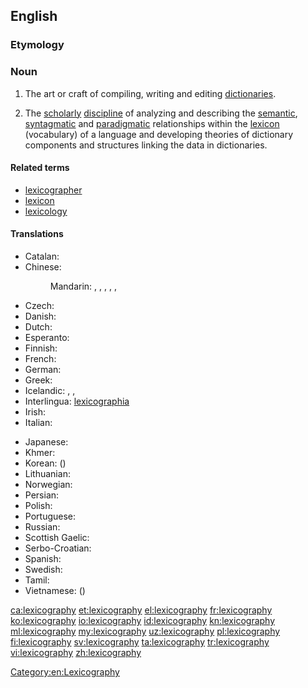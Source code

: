 ==English==

{{wikipedia}}

===Etymology===
{{confix|lexico|graphy}}

===Noun===
{{en-noun|~|lexicographies}}

# The art or craft of compiling, writing and editing [[dictionary|dictionaries]].
# {{context|linguistics|lang=en}} The [[scholarly]] [[discipline]] of analyzing and describing the [[semantic]], [[syntagmatic]] and [[paradigmatic]] relationships within the [[lexicon]] (vocabulary) of a language and developing theories of dictionary components and structures linking the data in dictionaries.

====Related terms====
* [[lexicographer]]
* [[lexicon]]
* [[lexicology]]

====Translations====
{{trans-top|art or craft of writing dictionaries}}
* Catalan: {{t+|ca|lexicografia|f}}
* Chinese:
*: Mandarin: {{t|cmn|詞典學|sc=Hani}}, {{t|cmn|词典学|tr=cídiǎnxué|sc=Hani}}, {{t|cmn|辭書學|sc=Hani}}, {{t|cmn|辞书学|tr=císhūxué|sc=Hani}}, {{t|cmn|詞典編輯|sc=Hani}}, {{t|cmn|词典编辑|tr=cídiǎn biānjí|sc=Hani}}
* Czech: {{t-|cs|lexikografie|f}}
* Danish: {{t-|da|leksikografi}}
* Dutch: {{t+|nl|lexicografie|f}}
* Esperanto: {{t-|eo|leksikografio}}
* Finnish: {{t+|fi|leksikografia}}
* French: {{t+|fr|lexicographie|f}}
* German: {{t+|de|Lexikographie|f}}
* Greek: {{t+|el|λεξικογραφία|f|tr=leksikografía|sc=Grek}}
* Icelandic: {{t-|is|orðabókafræði|f}}, {{t-|is|orðabókargerð|f}}, {{t-|is|samning orðabókar|f}}
* Interlingua: [[lexicographia]]
* Irish: {{t-|ga|foclóireacht|f}}
* Italian: {{t+|it|lessicografia|f}}
{{trans-mid}}
* Japanese: {{t-|ja|辞書編集|tr=じしょへんしゅう, jisho henshū|sc=Jpan}}
* Khmer: {{t-|km|វចនលេខន៍|tr=vaj ja nak lek|sc=Khmr}}
* Korean: {{t+|ko|사전학|tr=sajeonhak|sc=Kore}} ({{t-|ko|詞典學|sc=Kore}})
* Lithuanian: {{t-|lt|leksikografija|f}}
* Norwegian: {{t+|no|leksikografi}}
* Persian: {{t-|fa|فرهنگ‌نویسی|tr=farhang-navisi|sc=fa-Arab}}
* Polish: {{t-|pl|leksykografia|f}}
* Portuguese: {{t+|pt|lexicografia|f}}
* Russian: {{t+|ru|лексикография|f|tr=leksikográfija}}
* Scottish Gaelic: {{t-|gd|faclaireachd|f}}
* Serbo-Croatian: {{t-|sh|leksikografija|f}}
* Spanish: {{t+|es|lexicografía|f}}
* Swedish: {{t+|sv|lexikografi}}
* Tamil: {{t+|ta|பேரகரமுதலி|sc=Taml}}
* Vietnamese: {{t+|vi|từ điển học}} ({{t-|vi|詞典學}})
{{trans-bottom}}

[[Category:en:Lexicography]]

[[ca:lexicography]]
[[et:lexicography]]
[[el:lexicography]]
[[fr:lexicography]]
[[ko:lexicography]]
[[io:lexicography]]
[[id:lexicography]]
[[kn:lexicography]]
[[ml:lexicography]]
[[my:lexicography]]
[[uz:lexicography]]
[[pl:lexicography]]
[[fi:lexicography]]
[[sv:lexicography]]
[[ta:lexicography]]
[[tr:lexicography]]
[[vi:lexicography]]
[[zh:lexicography]]